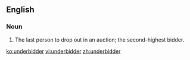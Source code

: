 ==English==
===Noun===
{{en-noun}}
# The last person to drop out in an auction; the second-highest bidder.

[[ko:underbidder]]
[[vi:underbidder]]
[[zh:underbidder]]